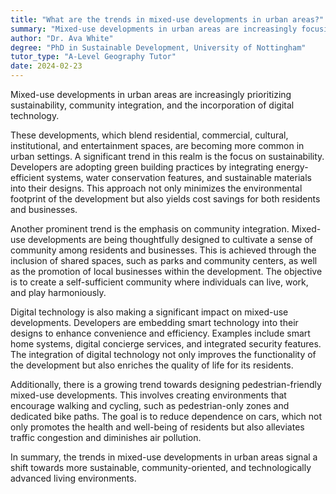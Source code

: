 ```yaml
---
title: "What are the trends in mixed-use developments in urban areas?"
summary: "Mixed-use developments in urban areas are increasingly focusing on sustainability, community integration, and digital technology."
author: "Dr. Ava White"
degree: "PhD in Sustainable Development, University of Nottingham"
tutor_type: "A-Level Geography Tutor"
date: 2024-02-23
---
```


Mixed-use developments in urban areas are increasingly prioritizing sustainability, community integration, and the incorporation of digital technology.

These developments, which blend residential, commercial, cultural, institutional, and entertainment spaces, are becoming more common in urban settings. A significant trend in this realm is the focus on sustainability. Developers are adopting green building practices by integrating energy-efficient systems, water conservation features, and sustainable materials into their designs. This approach not only minimizes the environmental footprint of the development but also yields cost savings for both residents and businesses.

Another prominent trend is the emphasis on community integration. Mixed-use developments are being thoughtfully designed to cultivate a sense of community among residents and businesses. This is achieved through the inclusion of shared spaces, such as parks and community centers, as well as the promotion of local businesses within the development. The objective is to create a self-sufficient community where individuals can live, work, and play harmoniously.

Digital technology is also making a significant impact on mixed-use developments. Developers are embedding smart technology into their designs to enhance convenience and efficiency. Examples include smart home systems, digital concierge services, and integrated security features. The integration of digital technology not only improves the functionality of the development but also enriches the quality of life for its residents.

Additionally, there is a growing trend towards designing pedestrian-friendly mixed-use developments. This involves creating environments that encourage walking and cycling, such as pedestrian-only zones and dedicated bike paths. The goal is to reduce dependence on cars, which not only promotes the health and well-being of residents but also alleviates traffic congestion and diminishes air pollution.

In summary, the trends in mixed-use developments in urban areas signal a shift towards more sustainable, community-oriented, and technologically advanced living environments.
    